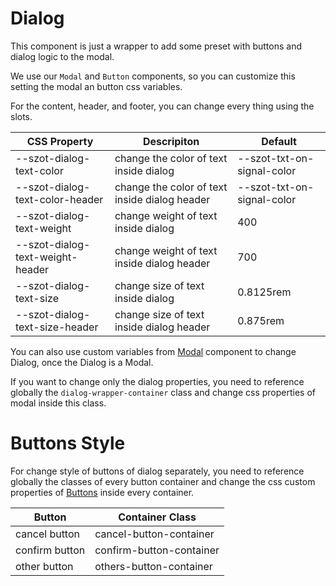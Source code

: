 
<Meta title="Components/Dialog/Custom" />

# Dialog

This component is just a wrapper to add some preset with buttons and dialog logic to the modal.

We use our `Modal` and `Button` components, so you can customize this setting the modal an button
css variables.

For the content, header, and footer, you can change every thing using the slots.

| CSS Property                     | Descripiton                                   | Default                    |
| -------------------------------- | --------------------------------------------- | -------------------------- |
| --szot-dialog-text-color         | change the color of text inside dialog        | --szot-txt-on-signal-color |
| --szot-dialog-text-color-header  | change the color of text inside dialog header | --szot-txt-on-signal-color |
| --szot-dialog-text-weight        | change weight of text inside dialog           | 400                        |
| --szot-dialog-text-weight-header | change weight of text inside dialog header    | 700                        |
| --szot-dialog-text-size          | change size of text inside dialog             | 0.8125rem                  |
| --szot-dialog-text-size-header   | change size of text inside dialog header      | 0.875rem                   |

You can also use custom variables from [Modal](?path=/story/components-modal-custom--page) component to change Dialog, once the Dialog is a Modal.

If you want to change only the dialog properties, you need to reference globally the `dialog-wrapper-container`
class and change css properties of modal inside this class.

# Buttons Style

For change style of buttons of dialog separately, you need to reference globally the classes of every button
container and change the css custom properties of [Buttons](?path=/story/components-formfields-button-custom--page) inside every container.

| Button         | Container Class          |
| -------------- | ------------------------ |
| cancel button  | cancel-button-container  |
| confirm button | confirm-button-container |
| other button   | others-button-container  |
